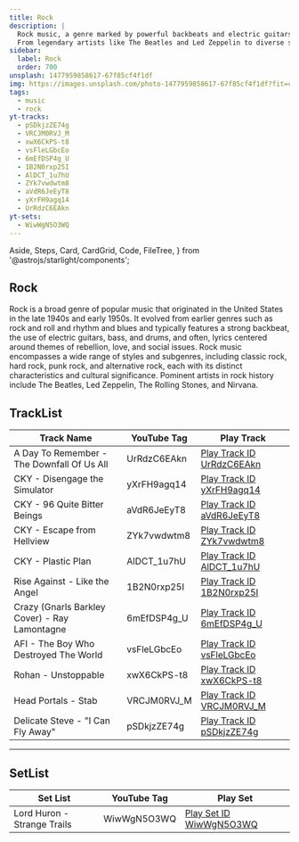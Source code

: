 ```yaml
---
title: Rock
description: |
  Rock music, a genre marked by powerful backbeats and electric guitars, has shaped popular music since the 1950s.
  From legendary artists like The Beatles and Led Zeppelin to diverse subgenres like punk, hard rock, and alternative, Rock continues to influence and inspire.
sidebar:
  label: Rock
  order: 700
unsplash: 1477959858617-67f85cf4f1df
img: https://images.unsplash.com/photo-1477959858617-67f85cf4f1df?fit=crop&w=1400&h=700&q=75
tags:
  - music
  - rock
yt-tracks:
  - pSDkjzZE74g
  - VRCJM0RVJ_M
  - xwX6CkPS-t8
  - vsFleLGbcEo
  - 6mEfDSP4g_U
  - 1B2N0rxp25I
  - AlDCT_1u7hU
  - ZYk7vwdwtm8
  - aVdR6JeEyT8
  - yXrFH9agq14
  - UrRdzC6EAkn
yt-sets:
  - WiwWgN5O3WQ
---
```


  Aside,
  Steps,
  Card,
  CardGrid,
  Code,
  FileTree,
} from '@astrojs/starlight/components';


## Rock

Rock is a broad genre of popular music that originated in the United States in the late 1940s and early 1950s.
It evolved from earlier genres such as rock and roll and rhythm and blues and typically features a strong backbeat, the use of electric guitars, bass, and drums, and often, lyrics centered around themes of rebellion, love, and social issues. Rock music encompasses a wide range of styles and subgenres, including classic rock, hard rock, punk rock, and alternative rock, each with its distinct characteristics and cultural significance.
Pominent artists in rock history include The Beatles, Led Zeppelin, The Rolling Stones, and Nirvana.

<Adsense />

## TrackList

| Track Name                        | YouTube Tag | Play Track                                                          |
| --------------------------------- | ----------- | ------------------------------------------------------------------- |
| A Day To Remember - The Downfall Of Us All | UrRdzC6EAkn | [Play Track ID UrRdzC6EAkn](https://kbve.com/music/?yt=UrRdzC6EAkn) |
| CKY - Disengage the Simulator | yXrFH9agq14 | [Play Track ID yXrFH9agq14](https://kbve.com/music/?yt=yXrFH9agq14) |
| CKY - 96 Quite Bitter Beings | aVdR6JeEyT8 | [Play Track ID aVdR6JeEyT8](https://kbve.com/music/?yt=aVdR6JeEyT8) |
| CKY - Escape from Hellview | ZYk7vwdwtm8 | [Play Track ID ZYk7vwdwtm8](https://kbve.com/music/?yt=ZYk7vwdwtm8) |
| CKY - Plastic Plan | AlDCT_1u7hU | [Play Track ID AlDCT_1u7hU](https://kbve.com/music/?yt=AlDCT_1u7hU) |
| Rise Against - Like the Angel | 1B2N0rxp25I | [Play Track ID 1B2N0rxp25I](https://kbve.com/music/?yt=1B2N0rxp25I) |
| Crazy (Gnarls Barkley Cover) - Ray Lamontagne | 6mEfDSP4g_U | [Play Track ID 6mEfDSP4g_U](https://kbve.com/music/?yt=6mEfDSP4g_U) |
| AFI - The Boy Who Destroyed The World | vsFleLGbcEo | [Play Track ID vsFleLGbcEo](https://kbve.com/music/?yt=vsFleLGbcEo) |
| Rohan - Unstoppable | xwX6CkPS-t8 | [Play Track ID xwX6CkPS-t8](https://kbve.com/music/?yt=xwX6CkPS-t8) |
| Head Portals - Stab | VRCJM0RVJ_M | [Play Track ID VRCJM0RVJ_M](https://kbve.com/music/?yt=VRCJM0RVJ_M) |
| Delicate Steve - "I Can Fly Away" | pSDkjzZE74g | [Play Track ID pSDkjzZE74g](https://kbve.com/music/?yt=pSDkjzZE74g) |

---

## SetList

| Set List                    | YouTube Tag | Play Set                                                          |
| --------------------------- | ----------- | ----------------------------------------------------------------- |
| Lord Huron - Strange Trails | WiwWgN5O3WQ | [Play Set ID WiwWgN5O3WQ](https://kbve.com/music/?yt=WiwWgN5O3WQ) |


<Adsense />

<Giscus />
